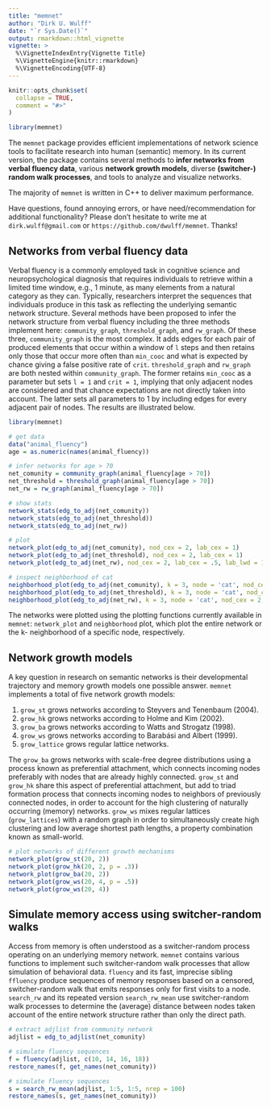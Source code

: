 ```yaml
---
title: "memnet"
author: "Dirk U. Wulff"
date: "`r Sys.Date()`"
output: rmarkdown::html_vignette
vignette: >
  %\VignetteIndexEntry{Vignette Title}
  %\VignetteEngine{knitr::rmarkdown}
  %\VignetteEncoding{UTF-8}
---
```


```r
knitr::opts_chunk$set(
  collapse = TRUE,
  comment = "#>"
)

library(memnet)

```

The `memnet` package provides efficient implementations of network science tools to facilitate research into human (semantic) memory. In its current version, the package contains several methods to **infer networks from verbal fluency data**, various **network growth models**, diverse **(switcher-) random walk processes**, and tools to analyze and visualize networks.

The majority of `memnet` is written in C++ to deliver maximum performance.

Have questions, found annoying errors, or have need/recommendation for additional functionality? Please don't hesitate to write me at `dirk.wulff@gmail.com` or `https://github.com/dwulff/memnet`. Thanks!

## Networks from verbal fluency data

Verbal fluency is a commonly employed task in cognitive science and neuropsychological diagnosis that requires individuals to retrieve within a limited time window, e.g., 1 minute, as many elements from a natural category as they can. Typically, researchers interpret the sequences that individuals produce in this task as reflecting the underlying semantic network structure. Several methods have been proposed to infer the network structure from verbal fluency including the three methods implement here: `community_graph`, `threshold_graph`, and `rw_graph`. Of these three, `community_graph` is the most complex. It adds edges for each pair of produced elements that occur within a window of `l` steps and then retains only those that occur more often than `min_cooc` and what is expected by chance giving a false positive rate of `crit`. `threshold_graph` and `rw_graph` are both nested within `community_graph`. The former retains `min_cooc` as a parameter but sets `l = 1` and `crit = 1`, implying that only adjacent nodes are considered and that chance expectations are not directly taken into account. The latter sets all parameters to 1 by including edges for every adjacent pair of nodes. The results are illustrated below.

```r
library(memnet)

# get data
data("animal_fluency")
age = as.numeric(names(animal_fluency))

# infer networks for age > 70
net_comunity = community_graph(animal_fluency[age > 70])
net_threshold = threshold_graph(animal_fluency[age > 70])
net_rw = rw_graph(animal_fluency[age > 70])

# show stats
network_stats(edg_to_adj(net_comunity))
network_stats(edg_to_adj(net_threshold))
network_stats(edg_to_adj(net_rw))

# plot
network_plot(edg_to_adj(net_comunity), nod_cex = 2, lab_cex = 1)
network_plot(edg_to_adj(net_threshold), nod_cex = 2, lab_cex = 1)
network_plot(edg_to_adj(net_rw), nod_cex = 2, lab_cex = .5, lab_lwd = 1, lab_grid_size = 70)

# inspect neighborhood of cat 
neighborhood_plot(edg_to_adj(net_comunity), k = 3, node = 'cat', nod_cex = 2, lab_cex = 1)
neighborhood_plot(edg_to_adj(net_threshold), k = 3, node = 'cat', nod_cex = 2, lab_cex = 1)
neighborhood_plot(edg_to_adj(net_rw), k = 3, node = 'cat', nod_cex = 2, lab_cex = 1)

```

The networks were plotted using the plotting functions currently available in `memnet`: `network_plot` and `neighborhood` plot, which plot the entire network or the k-
neighborhood of a specific node, respectively.

## Network growth models

A key question in research on semantic networks is their developmental trajectory and memory growth models one possible answer. `memnet` implements a total of five network growth models:

1. `grow_st` grows networks according to Steyvers and Tenenbaum (2004). 
2. `grow_hk` grows networks according to Holme and Kim (2002). 
4. `grow_ba` grows networks according to Watts and Strogatz (1998).
3. `grow_ws` grows networks according to Barabási and Albert (1999). 
5. `grow_lattice` grows regular lattice networks. 

The `grow_ba` grows networks with scale-free degree distributions using a process 
known as preferential attachment, which connects incoming nodes preferably with
nodes that are already highly connected. `grow_st` and `grow_hk` share this 
aspect of preferential attachment, but add to triad formation process that connects
incoming nodes to neighbors of previously connected nodes, in order to account 
for the high clustering of naturally occurring (memory) networks. `grow_ws` mixes
regular lattices (`grow_lattices`) with a random graph in order to simultaneously
create high clustering and low average shortest path lengths, a property 
combination known as small-world.


```r

# plot networks of different growth mechanisms
network_plot(grow_st(20, 2))
network_plot(grow_hk(20, 2, p = .3))
network_plot(grow_ba(20, 2))
network_plot(grow_ws(20, 4, p = .5))
network_plot(grow_ws(20, 4))

```

## Simulate memory access using switcher-random walks

Access from memory is often understood as a switcher-random process operating on an underlying memory network. `memnet` contains various functions to implement such switcher-random walk processes that allow simulation of behavioral data. `fluency` and its fast, imprecise sibling `ffluency` produce sequences of memory responses based on a censored, switcher-random walk that emits responses only for first visits to a node. `search_rw` and its repeated version `search_rw_mean` use switcher-random walk processes to determine the (average) distance between nodes taken account of the entire network structure rather than only the direct path. 

```r

# extract adjlist from community network
adjlist = edg_to_adjlist(net_comunity) 

# simulate fluency sequences
f = fluency(adjlist, c(10, 14, 16, 18))
restore_names(f, get_names(net_comunity))

# simulate fluency sequences
s = search_rw_mean(adjlist, 1:5, 1:5, nrep = 100)
restore_names(s, get_names(net_comunity))
```



